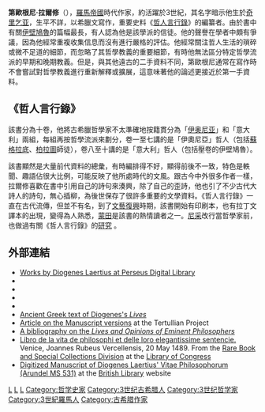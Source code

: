 {{Request translation|en}}
'''第歐根尼·拉爾修'''（{{lang-grc|Διογένης Λαέρτιος|translit=Dīogénēs Lāértios}}），[[羅馬帝國|羅馬帝國]]時代作家，約活躍於3世紀，其名字暗示他生於[[奇里乞亚|奇里乞亚]]，生平不詳，以希臘文寫作，重要史料《[[哲人言行錄|哲人言行錄]]》的編纂者。由於書中有關[[伊壁鳩魯|伊壁鳩魯]]的篇幅最長，有人認為他是該學派的信徒。他的聲譽在學者中頗有爭議，因為他經常重複收集信息而沒有進行嚴格的評估。他經常關注哲人生活的瑣碎或微不足道的細節，而忽略了其哲學教義的重要細節，有時他無法區分特定哲學流派的早期和晚期教義。但是，與其他遠古的二手資料不同，第歐根尼通常在寫作時不會嘗試對哲學教義進行重新解釋或擴展，這意味著他的論述更接近於第一手資料。

==《哲人言行錄》==
{{main|哲人言行錄}}
該書分為十卷，他將古希臘哲學家不太準確地按籍貫分為「[[伊奥尼亚|伊奥尼亚]]」和「意大利」兩組，每組再按哲學流派來劃分，卷一至七講的是「伊奧尼亞」哲人（包括[[蘇格拉底|蘇格拉底]]、[[柏拉圖|柏拉圖]]師徒），卷八至十講的是「意大利」哲人（包括壓卷的伊壁鳩魯）。

該書顯然是大量前代資料的總彙，有時編排得不好，顯得前後不一致，特色是軼聞、趣語佔很大比例，可能反映了他所處時代的文風。跟古今中外很多作者一樣，拉爾修喜歡在書中引用自己的詩句來湊興，除了自己的歪詩，他也引了不少古代大詩人的詩句，無心插柳，為後世保存了很許多重要的文學資料。《哲人言行錄》一直在古代流傳，但並不有名，到了[[文藝復興|文藝復興]]時期，該書開始有印刷本，也有拉丁文譯本的出現，變得為人熟悉，[[蒙田|蒙田]]是該書的熱情讀者之一。[[尼采|尼采]]改行當哲學家前，也做過有關《哲人言行錄》的[http://la.wikisource.org/wiki/Analecta_Laertiana 研究] {{Wayback|url=http://la.wikisource.org/wiki/Analecta_Laertiana |date=20201204181319 }}。

== 外部連結 ==
{{wikisource author}}
{{wikisource|Lives of the Eminent Philosophers|Lives of the Eminent Philosophers}}
{{wikisourcelang|el|Βίοι φιλοσόφων|Βίοι φιλοσόφων}}
{{wikiquote}}
{{commons category|Diogenes Laërtius}}
{{Library resources box |by=yes |onlinebooks=yes |others=yes |about=yes |label=Diogenes Laërtius
  |viaf= |lccn= |lcheading= |wikititle= }}
* [https://www.perseus.tufts.edu/hopper/searchresults?q=Diogenes&redirect=true Works by Diogenes Laertius at Perseus Digital Library]
* {{StandardEbooks|Standard Ebooks URL=https://standardebooks.org/ebooks/diogenes-laertius}}
* {{Gutenberg author|id=49326}}
* {{Internet Archive author |sname=Diogenes Laërtius |sopt=t}}
* {{Librivox author |id=10543}}
* [http://www.mikrosapoplous.gr/dl/dl.html Ancient Greek text of Diogenes's ''Lives'']
* [http://www.tertullian.org/rpearse/manuscripts/diogenes_laertius.htm Article on the Manuscript versions] at the Tertullian Project
* [http://www.ontology.co/biblio/diogenes-laertius-biblio.htm A bibliography on the ''Lives and Opinions of Eminent Philosophers'']
* [http://hdl.loc.gov/loc.rbc/rosenwald.0251.1 Libro de la vita de philosophi et delle loro elegantissime sentencie.] Venice, Joannes Rubeus Vercellensis, 20 May 1489. From the [https://www.loc.gov/rr/rarebook/ Rare Book and Special Collections Division] at the [[Library_of_Congress|Library of Congress]]
* [http://www.bl.uk/manuscripts/FullDisplay.aspx?ref=Arundel_MS_531 Digitized Manuscript of Diogenes Laertius' Vitae Philosophorum (Arundel MS 531)] at the [[British_Library|British Library]] website
{{伊壁鳩魯主義}}

{{Authority control}}
[[Category:古罗马作家|L]]
[[Category:古希腊哲学家|L]]
[[Category:傳記作家|L]]
[[Category:哲学史家|Category:哲学史家]]
[[Category:3世纪古希腊人|Category:3世纪古希腊人]]
[[Category:3世纪哲学家|Category:3世纪哲学家]]
[[Category:3世紀羅馬人|Category:3世紀羅馬人]]
[[Category:古希腊作家|Category:古希腊作家]]